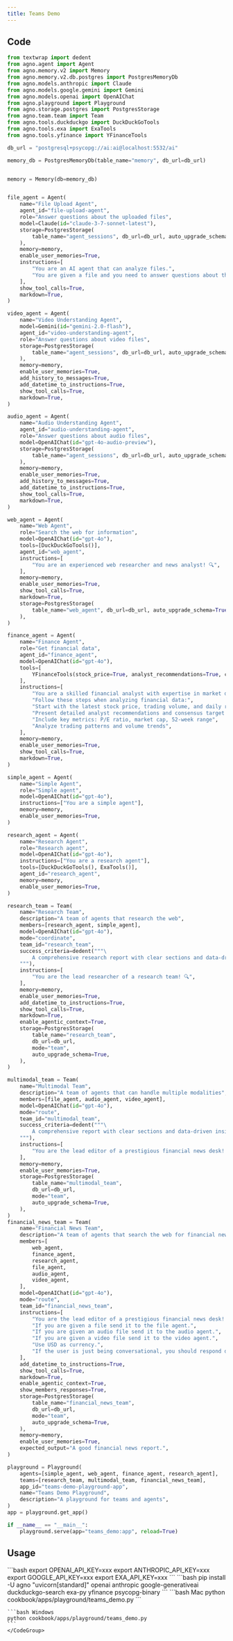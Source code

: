 ```yaml
---
title: Teams Demo
---
```


## Code

```python cookbook/apps/playground/teams_demo.py
from textwrap import dedent
from agno.agent import Agent
from agno.memory.v2 import Memory
from agno.memory.v2.db.postgres import PostgresMemoryDb
from agno.models.anthropic import Claude
from agno.models.google.gemini import Gemini
from agno.models.openai import OpenAIChat
from agno.playground import Playground
from agno.storage.postgres import PostgresStorage
from agno.team.team import Team
from agno.tools.duckduckgo import DuckDuckGoTools
from agno.tools.exa import ExaTools
from agno.tools.yfinance import YFinanceTools

db_url = "postgresql+psycopg://ai:ai@localhost:5532/ai"

memory_db = PostgresMemoryDb(table_name="memory", db_url=db_url)


memory = Memory(db=memory_db)


file_agent = Agent(
    name="File Upload Agent",
    agent_id="file-upload-agent",
    role="Answer questions about the uploaded files",
    model=Claude(id="claude-3-7-sonnet-latest"),
    storage=PostgresStorage(
        table_name="agent_sessions", db_url=db_url, auto_upgrade_schema=True
    ),
    memory=memory,
    enable_user_memories=True,
    instructions=[
        "You are an AI agent that can analyze files.",
        "You are given a file and you need to answer questions about the file.",
    ],
    show_tool_calls=True,
    markdown=True,
)

video_agent = Agent(
    name="Video Understanding Agent",
    model=Gemini(id="gemini-2.0-flash"),
    agent_id="video-understanding-agent",
    role="Answer questions about video files",
    storage=PostgresStorage(
        table_name="agent_sessions", db_url=db_url, auto_upgrade_schema=True
    ),
    memory=memory,
    enable_user_memories=True,
    add_history_to_messages=True,
    add_datetime_to_instructions=True,
    show_tool_calls=True,
    markdown=True,
)

audio_agent = Agent(
    name="Audio Understanding Agent",
    agent_id="audio-understanding-agent",
    role="Answer questions about audio files",
    model=OpenAIChat(id="gpt-4o-audio-preview"),
    storage=PostgresStorage(
        table_name="agent_sessions", db_url=db_url, auto_upgrade_schema=True
    ),
    memory=memory,
    enable_user_memories=True,
    add_history_to_messages=True,
    add_datetime_to_instructions=True,
    show_tool_calls=True,
    markdown=True,
)

web_agent = Agent(
    name="Web Agent",
    role="Search the web for information",
    model=OpenAIChat(id="gpt-4o"),
    tools=[DuckDuckGoTools()],
    agent_id="web_agent",
    instructions=[
        "You are an experienced web researcher and news analyst! 🔍",
    ],
    memory=memory,
    enable_user_memories=True,
    show_tool_calls=True,
    markdown=True,
    storage=PostgresStorage(
        table_name="web_agent", db_url=db_url, auto_upgrade_schema=True
    ),
)

finance_agent = Agent(
    name="Finance Agent",
    role="Get financial data",
    agent_id="finance_agent",
    model=OpenAIChat(id="gpt-4o"),
    tools=[
        YFinanceTools(stock_price=True, analyst_recommendations=True, company_info=True)
    ],
    instructions=[
        "You are a skilled financial analyst with expertise in market data! 📊",
        "Follow these steps when analyzing financial data:",
        "Start with the latest stock price, trading volume, and daily range",
        "Present detailed analyst recommendations and consensus target prices",
        "Include key metrics: P/E ratio, market cap, 52-week range",
        "Analyze trading patterns and volume trends",
    ],
    memory=memory,
    enable_user_memories=True,
    show_tool_calls=True,
    markdown=True,
)

simple_agent = Agent(
    name="Simple Agent",
    role="Simple agent",
    model=OpenAIChat(id="gpt-4o"),
    instructions=["You are a simple agent"],
    memory=memory,
    enable_user_memories=True,
)

research_agent = Agent(
    name="Research Agent",
    role="Research agent",
    model=OpenAIChat(id="gpt-4o"),
    instructions=["You are a research agent"],
    tools=[DuckDuckGoTools(), ExaTools()],
    agent_id="research_agent",
    memory=memory,
    enable_user_memories=True,
)

research_team = Team(
    name="Research Team",
    description="A team of agents that research the web",
    members=[research_agent, simple_agent],
    model=OpenAIChat(id="gpt-4o"),
    mode="coordinate",
    team_id="research_team",
    success_criteria=dedent("""\
        A comprehensive research report with clear sections and data-driven insights.
    """),
    instructions=[
        "You are the lead researcher of a research team! 🔍",
    ],
    memory=memory,
    enable_user_memories=True,
    add_datetime_to_instructions=True,
    show_tool_calls=True,
    markdown=True,
    enable_agentic_context=True,
    storage=PostgresStorage(
        table_name="research_team",
        db_url=db_url,
        mode="team",
        auto_upgrade_schema=True,
    ),
)

multimodal_team = Team(
    name="Multimodal Team",
    description="A team of agents that can handle multiple modalities",
    members=[file_agent, audio_agent, video_agent],
    model=OpenAIChat(id="gpt-4o"),
    mode="route",
    team_id="multimodal_team",
    success_criteria=dedent("""\
        A comprehensive report with clear sections and data-driven insights.
    """),
    instructions=[
        "You are the lead editor of a prestigious financial news desk! 📰",
    ],
    memory=memory,
    enable_user_memories=True,
    storage=PostgresStorage(
        table_name="multimodal_team",
        db_url=db_url,
        mode="team",
        auto_upgrade_schema=True,
    ),
)
financial_news_team = Team(
    name="Financial News Team",
    description="A team of agents that search the web for financial news and analyze it.",
    members=[
        web_agent,
        finance_agent,
        research_agent,
        file_agent,
        audio_agent,
        video_agent,
    ],
    model=OpenAIChat(id="gpt-4o"),
    mode="route",
    team_id="financial_news_team",
    instructions=[
        "You are the lead editor of a prestigious financial news desk! 📰",
        "If you are given a file send it to the file agent.",
        "If you are given an audio file send it to the audio agent.",
        "If you are given a video file send it to the video agent.",
        "Use USD as currency.",
        "If the user is just being conversational, you should respond directly WITHOUT forwarding a task to a member.",
    ],
    add_datetime_to_instructions=True,
    show_tool_calls=True,
    markdown=True,
    enable_agentic_context=True,
    show_members_responses=True,
    storage=PostgresStorage(
        table_name="financial_news_team",
        db_url=db_url,
        mode="team",
        auto_upgrade_schema=True,
    ),
    memory=memory,
    enable_user_memories=True,
    expected_output="A good financial news report.",
)

playground = Playground(
    agents=[simple_agent, web_agent, finance_agent, research_agent],
    teams=[research_team, multimodal_team, financial_news_team],
    app_id="teams-demo-playground-app",
    name="Teams Demo Playground",
    description="A playground for teams and agents",
)
app = playground.get_app()

if __name__ == "__main__":
    playground.serve(app="teams_demo:app", reload=True)

```

## Usage

<Steps>
  <Snippet file="create-venv-step.mdx" />

  <Step title="Set your API keys">
    ```bash
    export OPENAI_API_KEY=xxx
    export ANTHROPIC_API_KEY=xxx
    export GOOGLE_API_KEY=xxx
    export EXA_API_KEY=xxx
    ```
  </Step>

  <Step title="Install libraries">
    ```bash
    pip install -U agno "uvicorn[standard]" openai anthropic google-generativeai duckduckgo-search exa-py yfinance psycopg-binary
    ```
  </Step>

  <Step title="Run Agent">
    <CodeGroup>
    ```bash Mac
    python cookbook/apps/playground/teams_demo.py
    ```

    ```bash Windows
    python cookbook/apps/playground/teams_demo.py
    ```
    </CodeGroup>
  </Step>
</Steps>